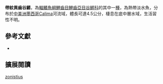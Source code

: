 {{Speciesbox
| name = 帶紋異齒谷鱂
| image = 
| image_width = 200px
| image_caption = 
| status = NE
| status_system = IUCN3.1
| genus = Allodontichthys
| species = zonistius
| authority = [[Hubbs|Hubbs]], 1932
| synonyms = *''Zoogoneticus zonistius,Hubbs, 1932''
*''Alloophorus zonistius,Hubbs, 1932''
}}

'''帶紋異齒谷鱂'''，為[[輻鰭魚綱|輻鰭魚綱]][[鯉齒目|鯉齒目]][[鯉齒亞目|鯉齒亞目]][[谷鱂科|谷鱂科]]的其中一[[種|種]]，為熱帶淡水魚，分布於[[中美洲|中美洲]][[墨西哥|墨西哥]]Calima河流域，體長可達4.5公分，棲息在底中層水域，生活習性不明。
== 參考文獻 ==
*{{FishBase_species|genus=Allodontichthys|species=zonistius|year=2014|month=10}}

== 擴展閱讀 ==
{{refbegin}}
{{wikispecies-inline|Allodontichthys zonistius 帶紋異齒谷鱂}}
{{refend}}
{{Taxonbar|from=Q6422251}}

[[Category:異齒谷鱂屬|zonistius]]


{{魚類小作品}}